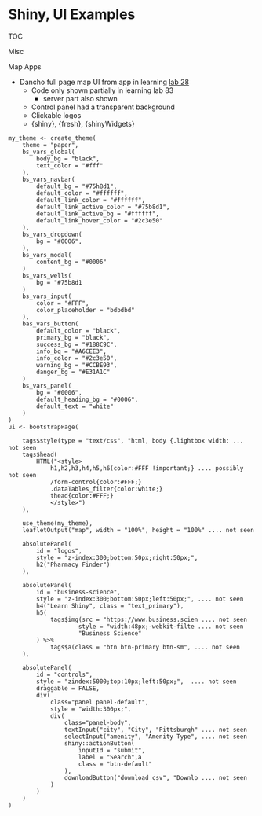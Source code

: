 # Shiny, UI Examples

TOC




Misc



Map Apps

* Dancho full page map UI from app in learning [lab 28](https://www.youtube.com/watch?v=kLiU-hzS7SE)
	* Code only shown partially in learning lab 83
		* server part also shown
	* Control panel had a transparent background
	* Clickable logos
	* {shiny}, {fresh}, {shinyWidgets}

```
my_theme <- create_theme(
    theme = "paper",
    bs_vars_global(
        body_bg = "black",
        text_color = "#fff"
    ),
    bs_vars_navbar(
        default_bg = "#75h8d1",
        default_color = "#ffffff",
        default_link_color = "#ffffff",
        default_link_active_color = "#75b8d1",
        default_link_active_bg = "#ffffff",
        default_link_hover_color = "#2c3e50"
    ),
    bs_vars_dropdown(
        bg = "#0006",
    ),
    bs_vars_modal(
        content_bg = "#0006"
    )
    bs_vars_wells(
        bg = "#75b8d1
    )
    bs_vars_input(
        color = "#FFF",
        color_placeholder = "bdbdbd"
    ),
    bas_vars_button(
        default_color = "black",
        primary_bg = "black",
        success_bg = "#188C9C",
        info_bq = "#A6CEE3",
        info_color = "#2c3e50",
        warning_bg = "#CCBE93",
        danger_bg = "#E31A1C"
    )
    bs_vars_panel(
        bg = "#0006",
        default_heading_bg = "#0006",
        default_text = "white"
    )
)
ui <- bootstrapPage(

    tags$style(type = "text/css", "html, body {.lightbox width: ... not seen
    tags$head(
        HTML("<style>
            h1,h2,h3,h4,h5,h6(color:#FFF !important;} .... possibly not seen
            /form-control{color:#FFF;}
            .dataTables_filter{color:white;}
            thead{color:#FFF;}
            </style>")
    ),

    use_theme(my_theme),
    leafletOutput("map", width = "100%", height = "100%" .... not seen

    absolutePanel(
        id = "logos",
        style = "z-index:300;bottom:50px;right:50px;",
        h2("Pharmacy Finder")
    ),

    absolutePanel(
        id = "business-science",
        style = "z-index:300;bottom:50px;left:50px;", .... not seen
        h4("Learn Shiny", class = "text_primary"),
        h5(
            tags$img(src = "https://www.business.scien .... not seen
                    style = "width:48px;-webkit-filte .... not seen
                    "Business Science"
        ) %>%
            tags$a(class = "btn btn-primary btn-sm", .... not seen
    ),

    absolutePanel(
        id = "controls",
        style = "zindex:5000;top:10px;left:50px;",  .... not seen
        draggable = FALSE,
        div(
            class="panel panel-default",
            style = "width:300px;",
            div(
                class="panel-body",
                textInput("city", "City", "Pittsburgh" .... not seen
                selectInput("amenity", "Amenity Type", .... not seen
                shiny::actionButton(
                    inputId = "submit",
                    label = "Search",a
                    class = "btn-default"
                ),
                downloadButton("download_csv", "Downlo .... not seen
            )
        )
    )
)
```




















